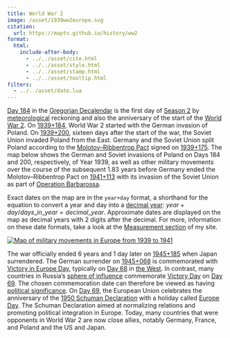 ```yaml
---
title: World War 2
image: /asset/1939ww2europe.svg
citation:
  url: https://maptv.github.io/history/ww2
format:
  html:
    include-after-body:
      - ../../asset/cite.html
      - ../../asset/style.html
      - ../../asset/stamp.html
      - ../../asset/tooltip.html
filters:
  - ../../asset/date.lua
---
```


[Day 184]{.underline .blue data-bs-toggle="tooltip" data-bs-title="September 1"} in the [Gregorian Decalendar](/dec/date) is the first day of [Season 2]{.underline .blue data-bs-toggle="tooltip" data-bs-title="Fall in the Northern Hemisphere and Spring in the Southern Hemisphere"} by [meteorological](https://en.wikipedia.org/wiki/Season#Meteorological:~:text=reckoned%20by%20temperature%2C%20with%20summer%20being%20the%20hottest%20quarter%20of%20the%20year%20and%20winter%20the%20coldest%20quarter%20of%20the%20year) reckoning and also the anniversary of the start of the [World War 2](https://en.wikipedia.org/wiki/World_War_II#:~:text=a%20global%20conflict%20between%20two%20coalitions%3A%20the%20Allies%20and%20the%20Axis%20powers). On [1939+184]{.underline .blue data-bs-toggle="tooltip" data-bs-title="1939-09-01"}, World War 2 started with the German invasion of Poland. On [1939+200]{.underline .blue data-bs-toggle="tooltip" data-bs-title="1939-09-17"}, sixteen days after the start of the war, the Soviet Union invaded Poland from the East. Germany and the Soviet Union split Poland according to the [Molotov–Ribbentrop Pact](https://en.wikipedia.org/wiki/Molotov%E2%80%93Ribbentrop_Pact#Secret_protocol:~:text=a%20non%2Daggression%20pact%20between%20Nazi%20Germany%20and%20the%20Soviet%20Union) signed on [1939+175]{.underline .blue data-bs-toggle="tooltip" data-bs-title="1939-08-23"}. The map below shows the German and Soviet invasions of Poland on Days 184 and 200, respectively, of Year 1939, as well as other military movements over the course of the subsequent 1.83 years before Germany ended the Molotov–Ribbentrop Pact on [1941+113]{.underline .blue data-bs-toggle="tooltip" data-bs-title="1941-06-22"} with its invasion of the Soviet Union as part of [Operation Barbarossa](https://en.wikipedia.org/wiki/Operation_Barbarossa#:~:text=the%20invasion%20of%20the%20Soviet%20Union%20by%20Nazi%20Germany%20and%20many%20of%20its%20Axis%20allies).

Exact dates on the map are in the `year+day` format, a shorthand for the equation to convert a year and day into a [decimal year](https://en.wikipedia.org/wiki/Decimal_time#Fractional_days:~:text=decimal%20years%20divide%20the%20year%20into%2010%C2%A0equal%20parts): $year + day / days\_in\_year = decimal\_year$. Approximate dates are displayed on the map as decimal years with 2 digits after the decimal. For more, information on these date formats, take a look at the [Measurement section](/dec) of my site.

[![Map of military movements in Europe from 1939 to 1941](/asset/ww2europe1939+2.svg)](https://commons.wikimedia.org/wiki/File:WWII_in_Europe_1939-1941-en.svg)

The war officially ended 6 years and 1 day later on [1945+185]{.underline .blue data-bs-toggle="tooltip" data-bs-title="1945-09-02"} when Japan surrendered. The German surrender on [1945+068]{.underline .blue data-bs-toggle="tooltip" data-bs-title="1945-05-08"} is commemorated with [Victory in Europe Day](https://en.wikipedia.org/wiki/Victory_in_Europe_Day#:~:text=day%20celebrating%20the%20formal%20acceptance%20by%20the%20Allies%20of%20World%20War%20II%20of%20Germany%27s%20unconditional%20surrender%20of%20its%20armed%20forces%20on%20Tuesday%2C%208%20May%201945), typically on [Day 68]{.underline .blue data-bs-toggle="tooltip" data-bs-title="May 8"} in [the West](https://en.wikipedia.org/wiki/Western_world#:~:text=nations%20and%20states%20in%20the%20regions%20of%20Western%20Europe%2C%5Ba%5D%20Northern%20America%2C%20and%20Australasia). In contrast, many countries in Russia's [sphere of influence](https://en.wikipedia.org/wiki/Sphere_of_influence#:~:text=a%20spatial%20region%20or%20concept%20division%20over%20which%20a%20state%20or%20organization%20has%20a%20level%20of%20cultural%2C%20economic%2C%20military%2C%20or%20political%20exclusivity) commemorate [Victory Day](https://en.wikipedia.org/wiki/Victory_in_Europe_Day#List_of_associated_holidays) on [Day 69]{.underline .blue data-bs-toggle="tooltip" data-bs-title="May 9"}. The chosen commemoration date can therefore be viewed as having [political significance](https://www.lrt.lt/en/news-in-english/19/1406122/baltic-ambassadors-snub-moscow-victory-day-event). On [Day 69]{.underline .blue data-bs-toggle="tooltip" data-bs-title="May 9"}, the European Union celebrates the anniversary of the [1950 Schuman Declaration](https://en.wikipedia.org/wiki/Schuman_Declaration#:~:text=a%20proposal%20to%20place%20French%20and%20West%20German%20production%20of%20coal%20and%20steel%20under%20a%20single%20authority) with a holiday called [Europe Day](https://en.wikipedia.org/wiki/Europe_Day#:~:text=a%20day%20celebrating%20%22peace%20and%20unity%20in%20Europe%22). The Schuman Declaration aimed at normalizing relations and promoting political integration in Europe. Today, many countries that were opponents in World War 2 are now close allies, notably Germany, France, and Poland and the US and Japan.

